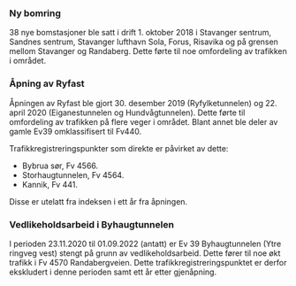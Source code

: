 ### Ny bomring
38 nye bomstasjoner ble satt i drift 1. oktober 2018 i Stavanger sentrum, Sandnes sentrum, Stavanger lufthavn Sola, Forus, Risavika og på grensen mellom Stavanger og Randaberg. Dette førte til noe omfordeling av trafikken i området.

### Åpning av Ryfast
Åpningen av Ryfast ble gjort 30. desember 2019 (Ryfylketunnelen) og 22. april 2020 (Eiganestunnelen og Hundvågtunnelen). Dette førte til omfordeling av trafikken på flere veger i området. Blant annet ble deler av gamle Ev39 omklassifisert til Fv440.

Trafikkregistreringspunkter som direkte er påvirket av dette:

- Bybrua sør, Fv 4566.
- Storhaugtunnelen, Fv 4564.
- Kannik, Fv 441.

Disse er utelatt fra indeksen i ett år fra åpningen.

### Vedlikeholdsarbeid i Byhaugtunnelen
I perioden 23.11.2020 til 01.09.2022 (antatt) er Ev 39 Byhaugtunnelen (Ytre ringveg vest) stengt på grunn av vedlikeholdsarbeid. Dette fører til noe økt trafikk i Fv 4570 Randabergveien. Dette trafikkregistreringspunktet er derfor ekskludert i denne perioden samt ett år etter gjenåpning.